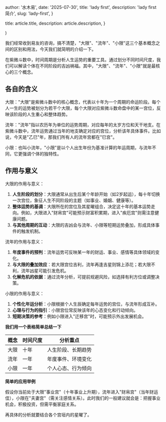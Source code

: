 
  author: '水木易',
  date: '2025-07-30',
  title: 'lady first',
  description: 'lady first 简介',
  slug: 'lady-first',
}

  title: article.title,
  description: article.description,
}

  <ArticleWrapper article={article}>
    <ArticleLayout article={article} {...props} />
  </ArticleWrapper>
)

我们经常收到易友的咨询，搞不清楚，"大限"、"流年"、"小限"这三个基本概念之间的区别和用法，今天我们就简明的介绍一下。

在紫微斗数中，时间周期是分析人生运势的重要工具。通过划分不同时间尺度，我们可以解读个体在不同阶段的吉凶祸福。其中，"大限"、"流年"、"小限"就是最核心的三个概念。

## 各自的含义

大限："大限"是紫微斗数中的核心概念，代表以十年为一个周期的命运阶段。每个人一生的运势被划分为若干个大限，每个大限对应紫微斗数命盘中的某一宫位，反映该阶段的人生重心和整体趋势。

流年："流年"指以农历年为单位的运势周期，对应每年的太岁方位和天干地支。在紫微斗数中，流年运势通过当年的地支确定对应的宫位，分析该年具体事件。比如说，今天是"乙巳"年，那我们所有人的流年宫都在"巳宫"。

小限：也叫小流年，"小限"是以个人出生年份为基准计算的年运周期，与流年不同，它更强调个体的独特性。

## 作用与意义

大限的作用与意义：

1. **人生阶段的划分**：大限通常从出生后某个年龄开始（如2岁起运），每十年切换一次宫位，象征人生不同阶段的主题（如事业、婚姻、健康等）。
2. **整体运势的基调**：大限所在的宫位及其星曜组合，决定这十年的基本运势走向。例如，大限进入"财帛宫"可能预示财富积累期，进入"疾厄宫"则需注意健康问题。
3. **与其他周期的互动**：大限的吉凶会与流年、小限等短期运势叠加，形成具体事件的触发机制。

流年的作用与意义：

1. **年度事件的预判**：流年运势可反映某一年的财运、事业、感情等具体领域的变化。
2. **与大限的叠加效应**：若大限宫位吉利，流年再逢吉星则锦上添花；若大限不利，流年凶星可能引发危机。
3. **化解危机的依据**：通过流年分析，可提前规避风险，如选择有利方位或调整决策。

小限的作用与意义：

1. **个性化年运分析**：小限根据个人生辰确定每年运势的宫位，与流年形成互补。
2. **心理与行为的指引**：小限宫位常反映该年的心态变化和行动倾向。
3. **短期决策的参考**：例如小限进入"迁移宫"时，可能预示外出发展机会。


**我们用一个表格简单总结一下**

|概念|时间尺度|分析重点|
| ------| ----------| --------------------|
|大限|十年|人生阶段、长期趋势|
|流年|一年|年度事件、环境变化|
|小限|一年|个人心态、行为倾向|


**简单的应用举例**

假设你当前处于大限"事业宫"（十年事业上升期），流年进入"财帛宫"（当年财运佳），小限在"夫妻宫"（需关注感情关系）。此时我们的一般建议就会是：把握事业机会，积极投资，但需平衡家庭关系。

再具体的分析就要结合各个宫垣内的星曜了。
